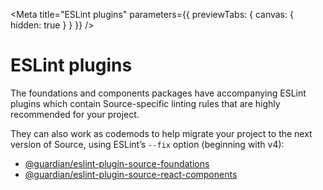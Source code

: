 
<Meta
	title="ESLint plugins"
	parameters={{ previewTabs: { canvas: { hidden: true } } }}
/>

# ESLint plugins

The foundations and components packages have accompanying ESLint plugins which contain Source-specific linting rules that are highly recommended for your project.

They can also work as codemods to help migrate your project to the next version of Source, using ESLint’s `--fix` option (beginning with v4):

-   [@guardian/eslint-plugin-source-foundations](https://guardian.github.io/source/?path=/story/packages-eslint-plugin-source-foundations)
-   [@guardian/eslint-plugin-source-react-components](https://guardian.github.io/source/?path=/story/packages-eslint-plugin-source-react-components)
